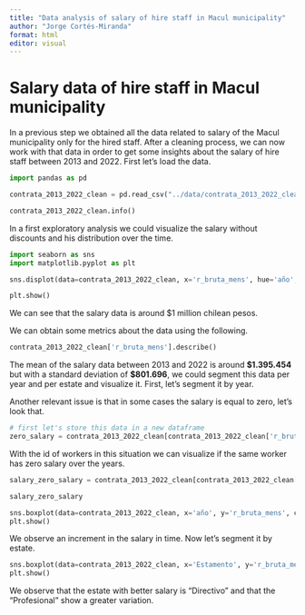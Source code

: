 ```yaml
---
title: "Data analysis of salary of hire staff in Macul municipality"
author: "Jorge Cortés-Miranda"
format: html
editor: visual
---
```


# Salary data of hire staff in Macul municipality

In a previous step we obtained all the data related to salary of the Macul municipality only for the hired staff. After a cleaning process, we can now work with that data in order to get some insights about the salary of hire staff between 2013 and 2022. First let's load the data.

```python
import pandas as pd

contrata_2013_2022_clean = pd.read_csv("../data/contrata_2013_2022_clean.csv")

contrata_2013_2022_clean.info()
```

In a first exploratory analysis we could visualize the salary without discounts and his distribution over the time.

```python
import seaborn as sns
import matplotlib.pyplot as plt

sns.displot(data=contrata_2013_2022_clean, x='r_bruta_mens', hue='año', kind='kde')

plt.show()
```

We can see that the salary data is around \$1 million chilean pesos.

We can obtain some metrics about the data using the following.

```python
contrata_2013_2022_clean['r_bruta_mens'].describe()
```

The mean of the salary data between 2013 and 2022 is around **\$1.395.454** but with a standard deviation of **\$801.696**, we could segment this data per year and per estate and visualize it. First, let's segment it by year.

Another relevant issue is that in some cases the salary is equal to zero, let's look that.

```python
# first let's store this data in a new dataframe
zero_salary = contrata_2013_2022_clean[contrata_2013_2022_clean['r_bruta_mens']==0]

```

With the id of workers in this situation we can visualize if the same worker has zero salary over the years.

```python
salary_zero_salary = contrata_2013_2022_clean[contrata_2013_2022_clean["id"].isin(list(zero_salary["id"]))]

salary_zero_salary
```

```python
sns.boxplot(data=contrata_2013_2022_clean, x='año', y='r_bruta_mens', color='green')
plt.show()
```

We observe an increment in the salary in time. Now let's segment it by estate.

```python
sns.boxplot(data=contrata_2013_2022_clean, x='Estamento', y='r_bruta_mens', color='green')
plt.show()
```

We observe that the estate with better salary is "Directivo" and that the "Profesional" show a greater variation.
